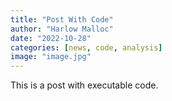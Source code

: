 ```yaml
---
title: "Post With Code"
author: "Harlow Malloc"
date: "2022-10-28"
categories: [news, code, analysis]
image: "image.jpg"
---
```


This is a post with executable code.
